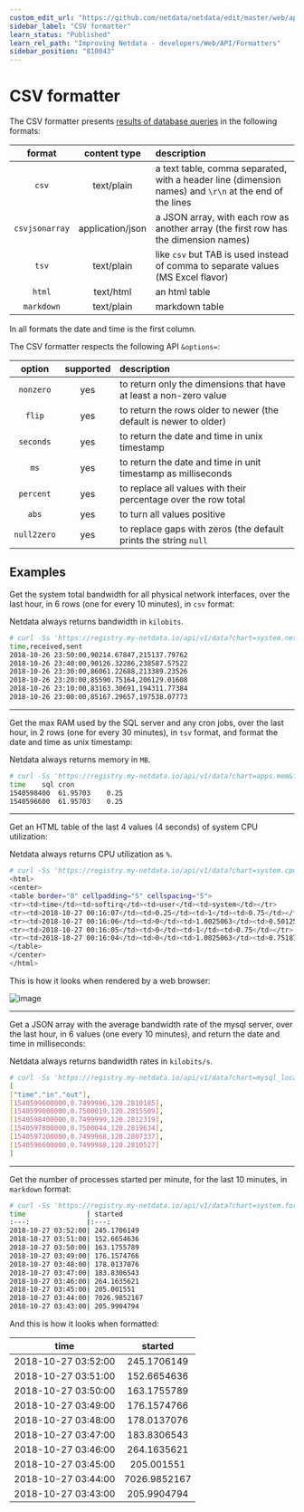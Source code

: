 ```yaml
---
custom_edit_url: "https://github.com/netdata/netdata/edit/master/web/api/formatters/csv/README.md"
sidebar_label: "CSV formatter"
learn_status: "Published"
learn_rel_path: "Improving Netdata - developers/Web/API/Formatters"
sidebar_position: "810043"
---
```



# CSV formatter

The CSV formatter presents [results of database queries](/docs/exporting-data/rest-api-for-database-queries) in the following formats:

| format|content type|description|
| :----:|:----------:|:----------|
| `csv`|text/plain|a text table, comma separated, with a header line (dimension names) and `\r\n` at the end of the lines|
| `csvjsonarray`|application/json|a JSON array, with each row as another array (the first row has the dimension names)|
| `tsv`|text/plain|like `csv` but TAB is used instead of comma to separate values (MS Excel flavor)|
| `html`|text/html|an html table|
| `markdown`|text/plain|markdown table|

In all formats the date and time is the first column.

The CSV formatter respects the following API `&options=`:

| option|supported|description|
|:----:|:-------:|:----------|
| `nonzero`|yes|to return only the dimensions that have at least a non-zero value|
| `flip`|yes|to return the rows older to newer (the default is newer to older)|
| `seconds`|yes|to return the date and time in unix timestamp|
| `ms`|yes|to return the date and time in unit timestamp as milliseconds|
| `percent`|yes|to replace all values with their percentage over the row total|
| `abs`|yes|to turn all values positive|
| `null2zero`|yes|to replace gaps with zeros (the default prints the string `null`|

## Examples

Get the system total bandwidth for all physical network interfaces, over the last hour,
in 6 rows (one for every 10 minutes), in `csv` format:

Netdata always returns bandwidth in `kilobits`.

```bash
# curl -Ss 'https://registry.my-netdata.io/api/v1/data?chart=system.net&format=csv&after=-3600&group=sum&points=6&options=abs'
time,received,sent
2018-10-26 23:50:00,90214.67847,215137.79762
2018-10-26 23:40:00,90126.32286,238587.57522
2018-10-26 23:30:00,86061.22688,213389.23526
2018-10-26 23:20:00,85590.75164,206129.01608
2018-10-26 23:10:00,83163.30691,194311.77384
2018-10-26 23:00:00,85167.29657,197538.07773
```

---

Get the max RAM used by the SQL server and any cron jobs, over the last hour, in 2 rows (one for every 30
minutes), in `tsv` format, and format the date and time as unix timestamp:

Netdata always returns memory in `MB`.

```bash
# curl -Ss 'https://registry.my-netdata.io/api/v1/data?chart=apps.mem&format=tsv&after=-3600&group=max&points=2&options=nonzero,seconds&dimensions=sql,cron'
time	sql	cron
1540598400	61.95703	0.25
1540596600	61.95703	0.25
```

---

Get an HTML table of the last 4 values (4 seconds) of system CPU utilization:

Netdata always returns CPU utilization as `%`.

```bash
# curl -Ss 'https://registry.my-netdata.io/api/v1/data?chart=system.cpu&format=html&after=-4&options=nonzero'
<html>
<center>
<table border="0" cellpadding="5" cellspacing="5">
<tr><td>time</td><td>softirq</td><td>user</td><td>system</td></tr>
<tr><td>2018-10-27 00:16:07</td><td>0.25</td><td>1</td><td>0.75</td></tr>
<tr><td>2018-10-27 00:16:06</td><td>0</td><td>1.0025063</td><td>0.5012531</td></tr>
<tr><td>2018-10-27 00:16:05</td><td>0</td><td>1</td><td>0.75</td></tr>
<tr><td>2018-10-27 00:16:04</td><td>0</td><td>1.0025063</td><td>0.7518797</td></tr>
</table>
</center>
</html>
```

This is how it looks when rendered by a web browser:

![image](https://user-images.githubusercontent.com/2662304/47597887-bafbf480-d99c-11e8-864a-d880bb8d2e5b.png)

---

Get a JSON array with the average bandwidth rate of the mysql server, over the last hour, in 6 values
(one every 10 minutes), and return the date and time in milliseconds:

Netdata always returns bandwidth rates in `kilobits/s`.

```bash
# curl -Ss 'https://registry.my-netdata.io/api/v1/data?chart=mysql_local.net&format=csvjsonarray&after=-3600&points=6&group=average&options=abs,ms'
[
["time","in","out"],
[1540599600000,0.7499986,120.2810185],
[1540599000000,0.7500019,120.2815509],
[1540598400000,0.7499999,120.2812319],
[1540597800000,0.7500044,120.2819634],
[1540597200000,0.7499968,120.2807337],
[1540596600000,0.7499988,120.2810527]
]
```

---

Get the number of processes started per minute, for the last 10 minutes, in `markdown` format:

```bash
# curl -Ss 'https://registry.my-netdata.io/api/v1/data?chart=system.forks&format=markdown&after=-600&points=10&group=sum'
time               | started
:---:              |:---:
2018-10-27 03:52:00| 245.1706149
2018-10-27 03:51:00| 152.6654636
2018-10-27 03:50:00| 163.1755789
2018-10-27 03:49:00| 176.1574766
2018-10-27 03:48:00| 178.0137076
2018-10-27 03:47:00| 183.8306543
2018-10-27 03:46:00| 264.1635621
2018-10-27 03:45:00| 205.001551
2018-10-27 03:44:00| 7026.9852167
2018-10-27 03:43:00| 205.9904794
```

And this is how it looks when formatted:

| time                | started      |
|:--:|:-----:|
| 2018-10-27 03:52:00 | 245.1706149  |
| 2018-10-27 03:51:00 | 152.6654636  |
| 2018-10-27 03:50:00 | 163.1755789  |
| 2018-10-27 03:49:00 | 176.1574766  |
| 2018-10-27 03:48:00 | 178.0137076  |
| 2018-10-27 03:47:00 | 183.8306543  |
| 2018-10-27 03:46:00 | 264.1635621  |
| 2018-10-27 03:45:00 | 205.001551   |
| 2018-10-27 03:44:00 | 7026.9852167 |
| 2018-10-27 03:43:00 | 205.9904794  |


